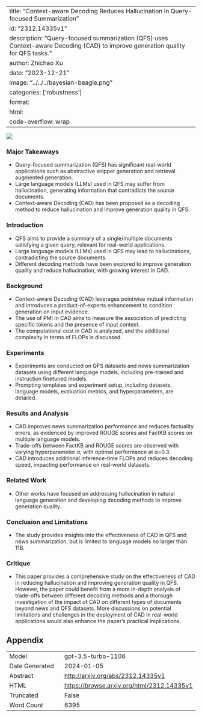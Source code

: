 
---
title: "Context-aware Decoding Reduces Hallucination in Query-focused Summarization"
id: "2312.14335v1"
description: "Query-focused summarization (QFS) uses Context-aware Decoding (CAD) to improve generation quality for QFS tasks."
author: Zhichao Xu
date: "2023-12-21"
image: "../../../bayesian-beagle.png"
categories: ['robustness']
format:
  html:
    code-overflow: wrap
---

![](None)

### Major Takeaways

- Query-focused summarization (QFS) has significant real-world applications such as abstractive snippet generation and retrieval augmented generation.
- Large language models (LLMs) used in QFS may suffer from hallucination, generating information that contradicts the source documents.
- Context-aware Decoding (CAD) has been proposed as a decoding method to reduce hallucination and improve generation quality in QFS.

### Introduction
- QFS aims to provide a summary of a single/multiple documents satisfying a given query, relevant for real-world applications.
- Large language models (LLMs) used in QFS may lead to hallucinations, contradicting the source documents.
- Different decoding methods have been explored to improve generation quality and reduce hallucination, with growing interest in CAD.

### Background
- Context-aware Decoding (CAD) leverages pointwise mutual information and introduces a product-of-experts enhancement to condition generation on input evidence.
- The use of PMI in CAD aims to measure the association of predicting specific tokens and the presence of input context.
- The computational cost in CAD is analyzed, and the additional complexity in terms of FLOPs is discussed.

### Experiments
- Experiments are conducted on QFS datasets and news summarization datasets using different language models, including pre-trained and instruction finetuned models.
- Prompting templates and experiment setup, including datasets, language models, evaluation metrics, and hyperparameters, are detailed.

### Results and Analysis
- CAD improves news summarization performance and reduces factuality errors, as evidenced by improved ROUGE scores and FactKB scores on multiple language models.
- Trade-offs between FactKB and ROUGE scores are observed with varying hyperparameter α, with optimal performance at α=0.3.
- CAD introduces additional inference-time FLOPs and reduces decoding speed, impacting performance on real-world datasets.

### Related Work
- Other works have focused on addressing hallucination in natural language generation and developing decoding methods to improve generation quality.

### Conclusion and Limitations
- The study provides insights into the effectiveness of CAD in QFS and news summarization, but is limited to language models no larger than 11B.

### Critique
- This paper provides a comprehensive study on the effectiveness of CAD in reducing hallucination and improving generation quality in QFS. However, the paper could benefit from a more in-depth analysis of trade-offs between different decoding methods and a thorough investigation of the impact of CAD on different types of documents beyond news and QFS datasets. More discussions on potential limitations and challenges in the deployment of CAD in real-world applications would also enhance the paper's practical implications.

## Appendix

|          |          |
|----------|----------|
| Model     | gpt-3.5-turbo-1106       |
| Date Generated     | 2024-01-05       |
| Abstract | [http://arxiv.org/abs/2312.14335v1](http://arxiv.org/abs/2312.14335v1)        |
| HTML     | [https://browse.arxiv.org/html/2312.14335v1](https://browse.arxiv.org/html/2312.14335v1)       |
| Truncated       | False       |
| Word Count       | 6395       |
